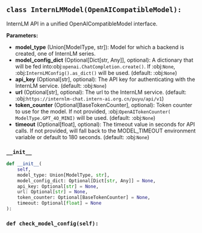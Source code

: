 <a id="camel.models.internlm_model"></a>

<a id="camel.models.internlm_model.InternLMModel"></a>

## `class InternLMModel(OpenAICompatibleModel):`

InternLM API in a unified OpenAICompatibleModel interface.

**Parameters:**

- **model_type** (Union[ModelType, str]): Model for which a backend is created, one of InternLM series.
- **model_config_dict** (Optional[Dict[str, Any]], optional): A dictionary that will be fed into:obj:`openai.ChatCompletion.create()`. If :obj:`None`, :obj:`InternLMConfig().as_dict()` will be used. (default: :obj:`None`)
- **api_key** (Optional[str], optional): The API key for authenticating with the InternLM service. (default: :obj:`None`)
- **url** (Optional[str], optional): The url to the InternLM service. (default: :obj:`https://internlm-chat.intern-ai.org.cn/puyu/api/v1`)
- **token_counter** (Optional[BaseTokenCounter], optional): Token counter to use for the model. If not provided, :obj:`OpenAITokenCounter( ModelType.GPT_4O_MINI)` will be used. (default: :obj:`None`)
- **timeout** (Optional[float], optional): The timeout value in seconds for API calls. If not provided, will fall back to the MODEL_TIMEOUT environment variable or default to 180 seconds. (default: :obj:`None`)

<a id="camel.models.internlm_model.InternLMModel.__init__"></a>

### `__init__`

```python
def __init__(
    self,
    model_type: Union[ModelType, str],
    model_config_dict: Optional[Dict[str, Any]] = None,
    api_key: Optional[str] = None,
    url: Optional[str] = None,
    token_counter: Optional[BaseTokenCounter] = None,
    timeout: Optional[float] = None
):
```

<a id="camel.models.internlm_model.InternLMModel.check_model_config"></a>

### `def check_model_config(self):`
